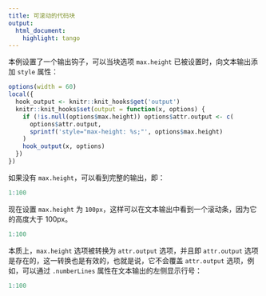 ```yaml
---
title: 可滚动的代码块
output: 
  html_document: 
    highlight: tango
---
```


本例设置了一个输出钩子，可以当块选项 `max.height` 已被设置时，向文本输出添加 `style` 属性：

```r
options(width = 60)
local({
  hook_output <- knitr::knit_hooks$get('output')
  knitr::knit_hooks$set(output = function(x, options) {
    if (!is.null(options$max.height)) options$attr.output <- c(
      options$attr.output,
      sprintf('style="max-height: %s;"', options$max.height)
    )
    hook_output(x, options)
  })
})
```

如果没有 `max.height`，可以看到完整的输出，即：

```r
1:100
```

现在设置 `max.height` 为 `100px`，这样可以在文本输出中看到一个滚动条，因为它的高度大于 100px。

```r
1:100
```

本质上，`max.height` 选项被转换为 `attr.output` 选项，并且即 `attr.output` 选项是存在的，这一转换也是有效的，也就是说，它不会覆盖 `attr.output` 选项，例如，可以通过 `.numberLines` 属性在文本输出的左侧显示行号：

```r
1:100
```
